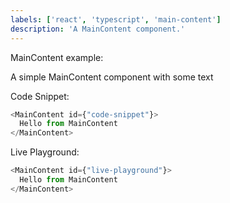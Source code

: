 ```yaml
---
labels: ['react', 'typescript', 'main-content']
description: 'A MainContent component.'
---
```



MainContent example:

A simple MainContent component with some text

Code Snippet:
```js
<MainContent id={"code-snippet"}>
  Hello from MainContent
</MainContent>
```


Live Playground:
```js live
<MainContent id={"live-playground"}>
  Hello from MainContent
</MainContent>
```
